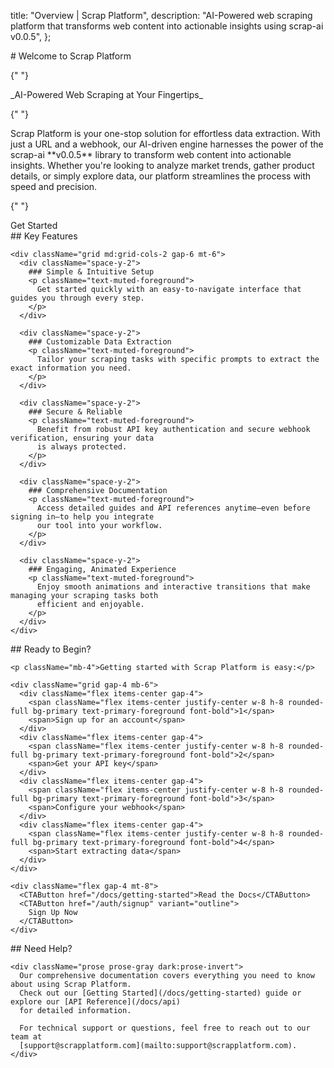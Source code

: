 
  title: "Overview | Scrap Platform",
  description:
    "AI-Powered web scraping platform that transforms web content into actionable insights using scrap-ai v0.0.5",
};

<div className="max-w-3xl mx-auto">
  # Welcome to Scrap Platform

{" "}

<p className="text-xl text-muted-foreground mb-8 italic">
  _AI-Powered Web Scraping at Your Fingertips_
</p>

{" "}

<div className="prose prose-gray dark:prose-invert">
  Scrap Platform is your one-stop solution for effortless data extraction. With
  just a URL and a webhook, our AI-driven engine harnesses the power of the
  scrap-ai **v0.0.5** library to transform web content into actionable insights.
  Whether you're looking to analyze market trends, gather product details, or
  simply explore data, our platform streamlines the process with speed and
  precision.
</div>

{" "}

<div className="mt-8 mb-12">
  <CTAButton href="/auth/signup">Get Started</CTAButton>
</div>

  <div className="bg-muted/50 rounded-lg p-8 mb-12">
    ## Key Features

    <div className="grid md:grid-cols-2 gap-6 mt-6">
      <div className="space-y-2">
        ### Simple & Intuitive Setup
        <p className="text-muted-foreground">
          Get started quickly with an easy-to-navigate interface that guides you through every step.
        </p>
      </div>

      <div className="space-y-2">
        ### Customizable Data Extraction
        <p className="text-muted-foreground">
          Tailor your scraping tasks with specific prompts to extract the exact information you need.
        </p>
      </div>

      <div className="space-y-2">
        ### Secure & Reliable
        <p className="text-muted-foreground">
          Benefit from robust API key authentication and secure webhook verification, ensuring your data
          is always protected.
        </p>
      </div>

      <div className="space-y-2">
        ### Comprehensive Documentation
        <p className="text-muted-foreground">
          Access detailed guides and API references anytime—even before signing in—to help you integrate
          our tool into your workflow.
        </p>
      </div>

      <div className="space-y-2">
        ### Engaging, Animated Experience
        <p className="text-muted-foreground">
          Enjoy smooth animations and interactive transitions that make managing your scraping tasks both
          efficient and enjoyable.
        </p>
      </div>
    </div>

  </div>

  <div className="border rounded-lg p-8 mb-12">
    ## Ready to Begin?

    <p className="mb-4">Getting started with Scrap Platform is easy:</p>

    <div className="grid gap-4 mb-6">
      <div className="flex items-center gap-4">
        <span className="flex items-center justify-center w-8 h-8 rounded-full bg-primary text-primary-foreground font-bold">1</span>
        <span>Sign up for an account</span>
      </div>
      <div className="flex items-center gap-4">
        <span className="flex items-center justify-center w-8 h-8 rounded-full bg-primary text-primary-foreground font-bold">2</span>
        <span>Get your API key</span>
      </div>
      <div className="flex items-center gap-4">
        <span className="flex items-center justify-center w-8 h-8 rounded-full bg-primary text-primary-foreground font-bold">3</span>
        <span>Configure your webhook</span>
      </div>
      <div className="flex items-center gap-4">
        <span className="flex items-center justify-center w-8 h-8 rounded-full bg-primary text-primary-foreground font-bold">4</span>
        <span>Start extracting data</span>
      </div>
    </div>

    <div className="flex gap-4 mt-8">
      <CTAButton href="/docs/getting-started">Read the Docs</CTAButton>
      <CTAButton href="/auth/signup" variant="outline">
        Sign Up Now
      </CTAButton>
    </div>

  </div>

  <div className="border-t pt-8">
    ## Need Help?

    <div className="prose prose-gray dark:prose-invert">
      Our comprehensive documentation covers everything you need to know about using Scrap Platform.
      Check out our [Getting Started](/docs/getting-started) guide or explore our [API Reference](/docs/api)
      for detailed information.

      For technical support or questions, feel free to reach out to our team at
      [support@scrapplatform.com](mailto:support@scrapplatform.com).
    </div>

  </div>
</div>
